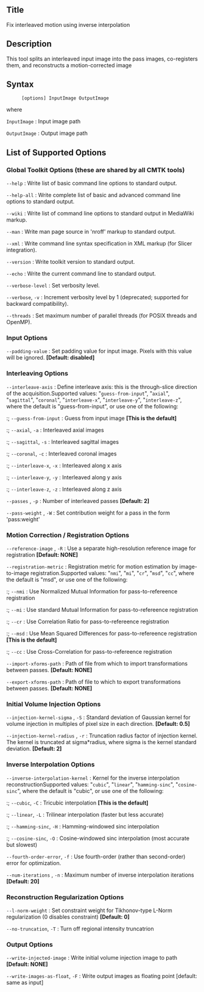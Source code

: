 == Title ==

Fix interleaved motion using inverse interpolation

== Description ==

This tool splits an interleaved input image into the pass images, co-registers them, and reconstructs a motion-corrected image

== Syntax ==

: <tt>[options] InputImage OutputImage </tt>

where

; <tt>InputImage</tt> : Input image path

; <tt>OutputImage</tt> : Output image path

== List of Supported Options ==

=== Global Toolkit Options (these are shared by all CMTK tools) ===

; <tt>--help</tt> : Write list of basic command line options to standard output.

; <tt>--help-all</tt> : Write complete list of basic and advanced command line options to standard output.

; <tt>--wiki</tt> : Write list of command line options to standard output in MediaWiki markup.

; <tt>--man</tt> : Write man page source in 'nroff' markup to standard output.

; <tt>--xml</tt> : Write command line syntax specification in XML markup (for Slicer integration).

; <tt>--version</tt> : Write toolkit version to standard output.

; <tt>--echo</tt> : Write the current command line to standard output.

; <tt>--verbose-level</tt> <tt><signed integer></tt> : Set verbosity level.

; <tt>--verbose</tt>, <tt>-v</tt> : Increment verbosity level by 1 (deprecated; supported for backward compatibility).

; <tt>--threads</tt> <tt><signed integer></tt> : Set maximum number of parallel threads (for POSIX threads and OpenMP).

=== Input Options ===

; <tt>--padding-value</tt> <tt><double></tt> : Set padding value for input image. Pixels with this value will be ignored. '''[Default: disabled]'''

=== Interleaving Options ===

; <tt>--interleave-axis</tt> : Define interleave axis: this is the through-slice direction of the acquisition.Supported values: "<tt>guess-from-input</tt>", "<tt>axial</tt>", "<tt>sagittal</tt>", "<tt>coronal</tt>", "<tt>interleave-x</tt>", "<tt>interleave-y</tt>", "<tt>interleave-z</tt>", where the default is "guess-from-input", or use one of the following:
:; <tt>--guess-from-input</tt> : Guess from input image '''[This is the default]'''
:; <tt>--axial</tt>, <tt>-a</tt> : Interleaved axial images
:; <tt>--sagittal</tt>, <tt>-s</tt> : Interleaved sagittal images
:; <tt>--coronal</tt>, <tt>-c</tt> : Interleaved coronal images
:; <tt>--interleave-x</tt>, <tt>-x</tt> : Interleaved along x axis
:; <tt>--interleave-y</tt>, <tt>-y</tt> : Interleaved along y axis
:; <tt>--interleave-z</tt>, <tt>-z</tt> : Interleaved along z axis

; <tt>--passes</tt> <tt><unsigned integer></tt>, <tt>-p</tt> <tt><unsigned integer></tt> : Number of interleaved passes '''[Default: 2]'''

; <tt>--pass-weight</tt> <tt><string></tt>, <tt>-W</tt> <tt><string></tt> : Set contribution weight for a pass in the form 'pass:weight'

=== Motion Correction / Registration Options ===

; <tt>--reference-image</tt> <tt><image-path></tt>, <tt>-R</tt> <tt><image-path></tt> : Use a separate high-resolution reference image for registration '''[Default: NONE]'''

; <tt>--registration-metric</tt> : Registration metric for motion estimation by image-to-image registration.Supported values: "<tt>nmi</tt>", "<tt>mi</tt>", "<tt>cr</tt>", "<tt>msd</tt>", "<tt>cc</tt>", where the default is "msd", or use one of the following:
:; <tt>--nmi</tt> : Use Normalized Mutual Information for pass-to-refereence registration
:; <tt>--mi</tt> : Use standard Mutual Information for pass-to-refereence registration
:; <tt>--cr</tt> : Use Correlation Ratio for pass-to-refereence registration
:; <tt>--msd</tt> : Use Mean Squared Differences for pass-to-refereence registration '''[This is the default]'''
:; <tt>--cc</tt> : Use Cross-Correlation for pass-to-refereence registration

; <tt>--import-xforms-path</tt> <tt><path></tt> : Path of file from which to import transformations between passes. '''[Default: NONE]'''

; <tt>--export-xforms-path</tt> <tt><path></tt> : Path of file to which to export transformations between passes. '''[Default: NONE]'''

=== Initial Volume Injection Options ===

; <tt>--injection-kernel-sigma</tt> <tt><double></tt>, <tt>-S</tt> <tt><double></tt> : Standard deviation of Gaussian kernel for volume injection in multiples of pixel size in each direction. '''[Default: 0.5]'''

; <tt>--injection-kernel-radius</tt> <tt><double></tt>, <tt>-r</tt> <tt><double></tt> : Truncation radius factor of injection kernel. The kernel is truncated at sigma*radius, where sigma is the kernel standard deviation. '''[Default: 2]'''

=== Inverse Interpolation Options ===

; <tt>--inverse-interpolation-kernel</tt> : Kernel for the inverse interpolation reconstructionSupported values: "<tt>cubic</tt>", "<tt>linear</tt>", "<tt>hamming-sinc</tt>", "<tt>cosine-sinc</tt>", where the default is "cubic", or use one of the following:
:; <tt>--cubic</tt>, <tt>-C</tt> : Tricubic interpolation '''[This is the default]'''
:; <tt>--linear</tt>, <tt>-L</tt> : Trilinear interpolation (faster but less accurate)
:; <tt>--hamming-sinc</tt>, <tt>-H</tt> : Hamming-windowed sinc interpolation
:; <tt>--cosine-sinc</tt>, <tt>-O</tt> : Cosine-windowed sinc interpolation (most accurate but slowest)

; <tt>--fourth-order-error</tt>, <tt>-f</tt> : Use fourth-order (rather than second-order) error for optimization.

; <tt>--num-iterations</tt> <tt><signed integer></tt>, <tt>-n</tt> <tt><signed integer></tt> : Maximum number of inverse interpolation iterations '''[Default: 20]'''

=== Reconstruction Regularization Options ===

; <tt>--l-norm-weight</tt> <tt><double></tt> : Set constraint weight for Tikhonov-type L-Norm regularization (0 disables constraint) '''[Default: 0]'''

; <tt>--no-truncation</tt>, <tt>-T</tt> : Turn off regional intensity truncatrion

=== Output Options ===

; <tt>--write-injected-image</tt> <tt><image-path></tt> : Write initial volume injection image to path '''[Default: NONE]'''

; <tt>--write-images-as-float</tt>, <tt>-F</tt> : Write output images as floating point [default: same as input]


